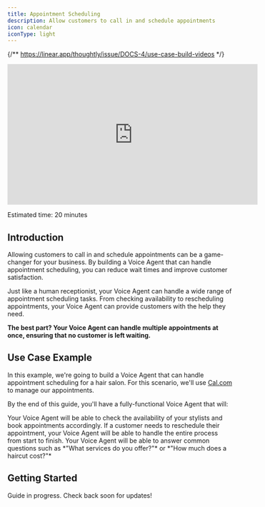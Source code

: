 ```yaml
---
title: Appointment Scheduling
description: Allow customers to call in and schedule appointments
icon: calendar
iconType: light
---
```


{/** https://linear.app/thoughtly/issue/DOCS-4/use-case-build-videos */}

<Frame caption="Building your first Voice Agent">
	<iframe width="560" height="315" src="https://www.youtube.com/embed/bQ1X7ZhRcOw?si=CDpNyv2yfWsCjQ_a" title="YouTube video player" frameborder="0" allow="accelerometer; autoplay; clipboard-write; encrypted-media; gyroscope; picture-in-picture; web-share" referrerpolicy="strict-origin-when-cross-origin" allowfullscreen style={{ borderRadius: 10 }}></iframe>
</Frame>

<Icon icon="clock" iconType="light" /> Estimated time: 20 minutes

## Introduction

Allowing customers to call in and schedule appointments can be a game-changer for your business. By building a Voice Agent that can handle appointment scheduling, you can reduce wait times and improve customer satisfaction.

Just like a human receptionist, your Voice Agent can handle a wide range of appointment scheduling tasks. From checking availability to rescheduling appointments, your Voice Agent can provide customers with the help they need.

**The best part? Your Voice Agent can handle multiple appointments at once, ensuring that no customer is left waiting.**

## Use Case Example

In this example, we're going to build a Voice Agent that can handle appointment scheduling for a hair salon. For this scenario, we'll use [Cal.com](/integrations/scheduling/cal-com) to manage our appointments.

By the end of this guide, you'll have a fully-functional Voice Agent that will:

<Steps>
    <Step title="Check availability">
        Your Voice Agent will be able to check the availability of your stylists and book appointments accordingly.
    </Step>
    <Step title="Reschedule appointments">
        If a customer needs to reschedule their appointment, your Voice Agent will be able to handle the entire process from start to finish.
    </Step>
    <Step title="Answer questions">
        Your Voice Agent will be able to answer common questions such as *"What services do you offer?"* or *"How much does a haircut cost?"*
    </Step>
</Steps>

## Getting Started

<Info>Guide in progress. Check back soon for updates!</Info>
